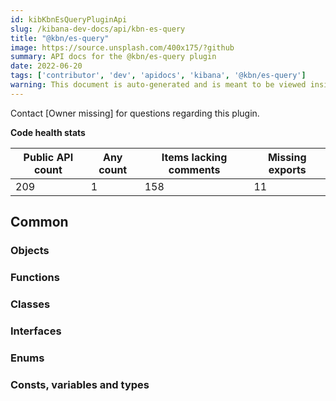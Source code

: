 ```yaml
---
id: kibKbnEsQueryPluginApi
slug: /kibana-dev-docs/api/kbn-es-query
title: "@kbn/es-query"
image: https://source.unsplash.com/400x175/?github
summary: API docs for the @kbn/es-query plugin
date: 2022-06-20
tags: ['contributor', 'dev', 'apidocs', 'kibana', '@kbn/es-query']
warning: This document is auto-generated and is meant to be viewed inside our experimental, new docs system. Reach out in #docs-engineering for more info.
---
```




Contact [Owner missing] for questions regarding this plugin.

**Code health stats**

| Public API count  | Any count | Items lacking comments | Missing exports |
|-------------------|-----------|------------------------|-----------------|
| 209 | 1 | 158 | 11 |

## Common

### Objects
<DocDefinitionList data={kbnEsQueryObj.common.objects}/>

### Functions
<DocDefinitionList data={kbnEsQueryObj.common.functions}/>

### Classes
<DocDefinitionList data={kbnEsQueryObj.common.classes}/>

### Interfaces
<DocDefinitionList data={kbnEsQueryObj.common.interfaces}/>

### Enums
<DocDefinitionList data={kbnEsQueryObj.common.enums}/>

### Consts, variables and types
<DocDefinitionList data={kbnEsQueryObj.common.misc}/>


